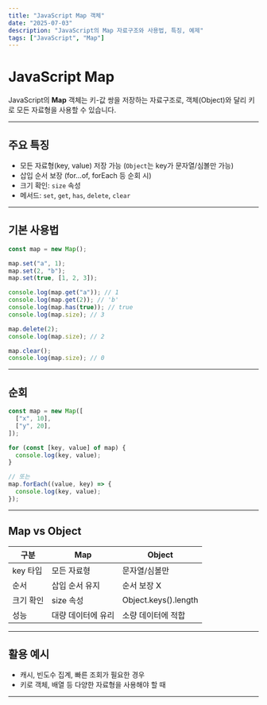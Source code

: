 ```yaml
---
title: "JavaScript Map 객체"
date: "2025-07-03"
description: "JavaScript의 Map 자료구조와 사용법, 특징, 예제"
tags: ["JavaScript", "Map"]
---
```


# JavaScript Map

JavaScript의 **Map** 객체는 키-값 쌍을 저장하는 자료구조로, 객체(Object)와 달리 키로 모든 자료형을 사용할 수 있습니다.

---

## 주요 특징

- 모든 자료형(key, value) 저장 가능 (`Object`는 key가 문자열/심볼만 가능)
- 삽입 순서 보장 (for...of, forEach 등 순회 시)
- 크기 확인: `size` 속성
- 메서드: `set`, `get`, `has`, `delete`, `clear`

---

## 기본 사용법

```js
const map = new Map();

map.set("a", 1);
map.set(2, "b");
map.set(true, [1, 2, 3]);

console.log(map.get("a")); // 1
console.log(map.get(2)); // 'b'
console.log(map.has(true)); // true
console.log(map.size); // 3

map.delete(2);
console.log(map.size); // 2

map.clear();
console.log(map.size); // 0
```

---

## 순회

```js
const map = new Map([
  ["x", 10],
  ["y", 20],
]);

for (const [key, value] of map) {
  console.log(key, value);
}

// 또는
map.forEach((value, key) => {
  console.log(key, value);
});
```

---

## Map vs Object

<table>
  <thead>
    <tr>
      <th>구분</th>
      <th>Map</th>
      <th>Object</th>
    </tr>
  </thead>
  <tbody>
    <tr>
      <td>key 타입</td>
      <td>모든 자료형</td>
      <td>문자열/심볼만</td>
    </tr>
    <tr>
      <td>순서</td>
      <td>삽입 순서 유지</td>
      <td>순서 보장 X</td>
    </tr>
    <tr>
      <td>크기 확인</td>
      <td>size 속성</td>
      <td>Object.keys().length</td>
    </tr>
    <tr>
      <td>성능</td>
      <td>대량 데이터에 유리</td>
      <td>소량 데이터에 적합</td>
    </tr>
  </tbody>
</table>

---

## 활용 예시

- 캐시, 빈도수 집계, 빠른 조회가 필요한 경우
- 키로 객체, 배열 등 다양한 자료형을 사용해야 할 때

---
